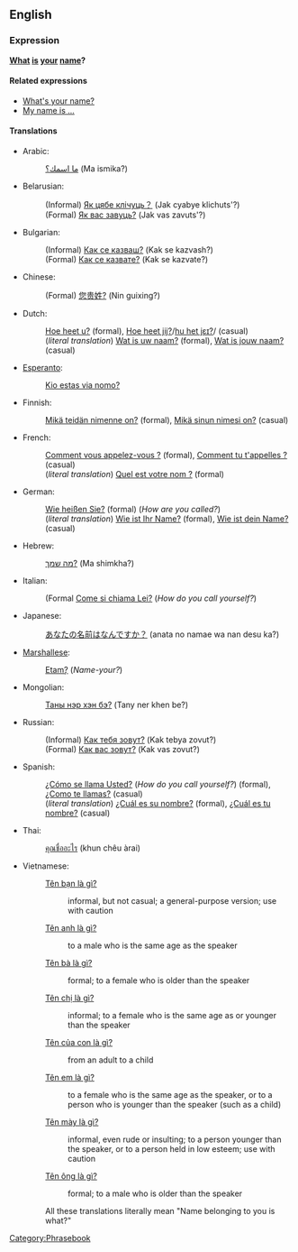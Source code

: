 ==English==
===Expression===
'''[[what|What]] [[is]] [[your]] [[name]]?'''

====Related expressions====
*[[What's your name?]]
*[[My name is ...]]

====Translations====
*Arabic:
*:[[ما اسمك؟]] (Ma ismika?)
*Belarusian:
*:(Informal) [[Як цябе клічуць？]] (Jak cyabye klichuts'?)
*:(Formal) [[Як вас завуць?]] (Jak vas zavuts'?)
*Bulgarian:
*:(Informal) [[Как се казваш?]] (Kak se kazvash?)
*:(Formal) [[Как се казвате?]] (Kak se kazvate?)
*Chinese:
*:(Formal) [[您贵姓?]] (Nin guixing?)
*Dutch:
*:[[Hoe heet u?]] (formal), [[Hoe heet jij?]]/[[media:Hoe_heet_jij.ogg|hu het jɛɪ?]]/ (casual)
*:(''literal translation'') [[Wat is uw naam?]] (formal), [[Wat is jouw naam?]] (casual)
*[[Esperanto]]:
*:[[Kio estas via nomo?]]
*Finnish:
*:[[Mikä teidän nimenne on?]] (formal), [[Mikä sinun nimesi on?]] (casual)
*French: 
*:[[Comment vous appelez-vous ?]] (formal), [[Comment tu t'appelles ?]] (casual)
*:(''literal translation'') [[Quel est votre nom ?]] (formal)
*German: 
*:[[Wie heißen Sie?]] (formal) (''How are you called?'')
*:(''literal translation'') [[Wie ist Ihr Name?]] (formal), [[Wie ist dein Name?]] (casual)
*Hebrew:
*:[[מה שמך?]] (Ma shimkha?)
*Italian:
*:(Formal [[Come si chiama Lei?]] (''How do you call yourself?'')
*Japanese:
*:[[あなたの名前はなんですか？]] (anata no namae wa nan desu ka?)
*[[Marshallese]]: 
*:[[Etam̧?]] (''Name-your?'')
*Mongolian:
*:[[Таны нэр хэн бэ?]] (Tany ner khen be?)
*Russian:
*:(Informal) [[Как тебя зовут?]] (Kak tebya zovut?)
*:(Formal) [[Как вас зовут?]] (Kak vas zovut?)
*Spanish:
*:[[¿Cómo se llama Usted?]] (''How do you call yourself?'') (formal), [[¿Como te llamas?]] (casual)
*:(''literal translation'') [[¿Cuál es su nombre?]] (formal), [[¿Cuál es tu nombre?]] (casual)
*Thai:
*:[[คุณชื่ออะไร]] (khun chêu àrai)
*Vietnamese:
*:[[Tên bạn là gì?]]
*::informal, but not casual; a general-purpose version; use with caution
*:[[Tên anh là gì?]]
*::to a male who is the same age as the speaker
*:[[Tên bà là gì?]]
*::formal; to a female who is older than the speaker
*:[[Tên chị là gì?]]
*::informal; to a female who is the same age as or younger than the speaker
*:[[Tên của con là gì?]]
*::from an adult to a child
*:[[Tên em là gì?]]
*::to a female who is the same age as the speaker, or to a person who is younger than the speaker (such as a child)
*:[[Tên mày là gì?]]
*::informal, even rude or insulting; to a person younger than the speaker, or to a person held in low esteem; use with caution
*:[[Tên ông là gì?]]
*::formal; to a male who is older than the speaker
*:All these translations literally mean "Name belonging to you is what?"

[[Category:Phrasebook]]